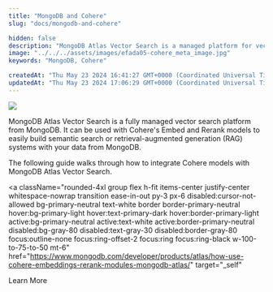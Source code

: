 ```yaml
---
title: "MongoDB and Cohere"
slug: "docs/mongodb-and-cohere"

hidden: false
description: "MongoDB Atlas Vector Search is a managed platform for vector search that can be integrated with Cohere models to build semantic search or RAG systems using MongoDB data. Learn more about integrating Cohere models with MongoDB Atlas Vector Search in the provided guide."
image: "../../../assets/images/efada05-cohere_meta_image.jpg"
keywords: "MongoDB, Cohere"

createdAt: "Thu May 23 2024 16:41:27 GMT+0000 (Coordinated Universal Time)"
updatedAt: "Thu May 23 2024 17:06:29 GMT+0000 (Coordinated Universal Time)"
---
```


<img src="../../../assets/images/f9726ea-mongo-db-logo.svg" />

MongoDB Atlas Vector Search is a fully managed vector search platform from MongoDB. It can be used with Cohere's Embed and Rerank models to easily build semantic search or retrieval-augmented generation (RAG) systems with your data from MongoDB.

The following guide walks through how to integrate Cohere models with MongoDB Atlas Vector Search.

<a
  className="rounded-4xl group flex h-fit items-center justify-center whitespace-nowrap transition ease-in-out py-3 px-6 disabled:cursor-not-allowed bg-primary-neutral text-white border border-primary-neutral hover:bg-primary-light hover:text-primary-dark hover:border-primary-light active:bg-primary-neutral active:text-white active:border-primary-neutral disabled:bg-gray-80 disabled:text-gray-30 disabled:border-gray-80 focus:outline-none focus:ring-offset-2 focus:ring focus:ring-black w-100-to-75-to-50 mt-6"
  href="https://www.mongodb.com/developer/products/atlas/how-use-cohere-embeddings-rerank-modules-mongodb-atlas/"
  target="_self"
>
  <span className="text-sm lg:text-base">Learn More</span>
</a>
